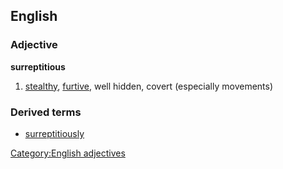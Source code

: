 ==English==

===Adjective===
'''surreptitious'''
#[[stealth]]y, [[furtive]], well hidden, covert (especially movements)

===Derived terms===
*[[surreptitiously]]
[[Category:English adjectives]]